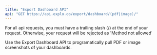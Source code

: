 ```yaml
---
title: "Export Dashboard API"
api: "GET https://api.explo.co/export/dashboard/(pdf|image)/"
---
```


<Info>
  For all api requests, you must have a trailing slash (/) at the end of your
  request. Otherwise, your request will be rejected as 'Method not allowed'
</Info>

Use the Export Dashboard API to programatically pull PDF or image screenshots of your dashboards.
